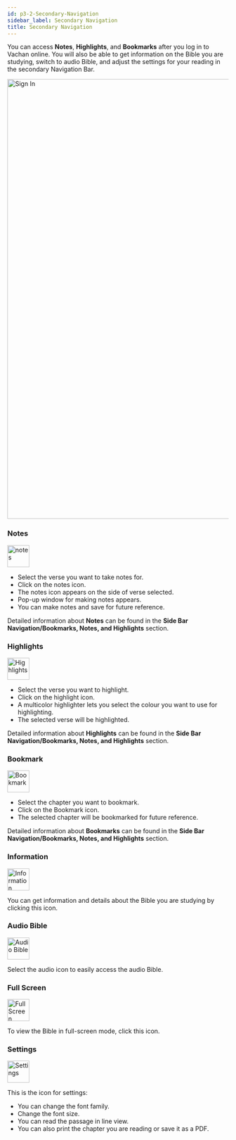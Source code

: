 ```yaml
---
id: p3-2-Secondary-Navigation
sidebar_label: Secondary Navigation
title: Secondary Navigation
---
```

You can access **Notes**, **Highlights**, and **Bookmarks** after you log in to Vachan online.
You will also be able to get information on the Bible you are studying, switch to audio Bible, and adjust the settings for your reading in the secondary Navigation Bar.

<img src="/The Landing Page/Secondary Navigation.png"  width="1000px" alt="Sign In"/>

### **Notes**
<img src="/The Landing Page/Notes.png"  width="50px" alt="notes"/>

- Select the verse you want to take notes for.
- Click on the notes icon.
- The notes icon appears on the side of verse selected.
- Pop-up window for making notes appears.
- You can make notes and save for future reference.

Detailed information about **Notes** can be found in the **Side Bar Navigation/Bookmarks, Notes, and Highlights** section.

### **Highlights**
<img src="/The Landing Page/highlighter.png"  width="50px" alt="Highlights"/> 

- Select the verse you want to highlight.
- Click on the highlight icon.
- A multicolor highlighter lets you select the colour you want to use for highlighting.
- The selected verse will be highlighted.

Detailed information about **Highlights** can be found in the **Side Bar Navigation/Bookmarks, Notes, and Highlights** section.

### **Bookmark**
<img src="/The Landing Page/bookmark.png"  width="50px" alt="Bookmark"/>

- Select the chapter you want to bookmark.
- Click on the Bookmark icon.
- The selected chapter will be bookmarked for future reference.

Detailed information about **Bookmarks** can be found in the **Side Bar Navigation/Bookmarks, Notes, and Highlights** section.

### **Information** 
<img src="/The Landing Page/Information.png"  width="50px" alt="Information"/>

You can get information and details about the Bible you are studying by clicking this icon.

### **Audio Bible**
<img src="/The Landing Page/Audio.png"  width="50px" alt="Audio Bible"/>

Select the audio icon to easily access the audio Bible.

### **Full Screen**
<img src="/The Landing Page/fullscreen.png"  width="50px" alt="Full Screen"/>

To view the Bible in full-screen mode, click this icon.

### **Settings**
<img src="/The Landing Page/Settings.png"  width="50px" alt="Settings"/>

This is the icon for settings:
- You can change the font family.
- Change the font size.
- You can read the passage in line view.
- You can also print the chapter you are reading or save it as a PDF.

